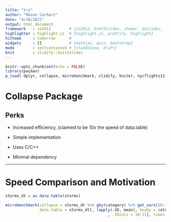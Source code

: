 ```yaml
---
title: "try"
author: "Mason Carhart"
date: "4/18/2021"
output: html_document
framework   : io2012        # {io2012, html5slides, shower, dzslides, ...}
highlighter : highlight.js  # {highlight.js, prettify, highlight}
hitheme     : tomorrow      # 
widgets     : []            # {mathjax, quiz, bootstrap}
mode        : selfcontained # {standalone, draft}
knit        : slidify::knit2slides
---
```




```r
knitr::opts_chunk$set(echo = FALSE)
library(pacman)
p_load( dplyr, collapse, microbenchmark, slidify, kniter, nycflights13, lubridate, data.table)
```

# Collapse Package

## Perks

- Increased efficiency, (claimed to be 10x the speed of data.table)

- Simple implementation 

- Uses C/C++

- Minimal dependency 




---

# Speed Comparison and Motivation 
```r
storms_dt = as.data.table(storms)

microbenchmark(collapse = storms_dt %>% gby(category) %>% get_vars(10:11) %>% fmean,
               data.table = storms_dt[, lapply(.SD, mean), keyby = category
                                             , .SDcols = 10:11], times = 100)
```